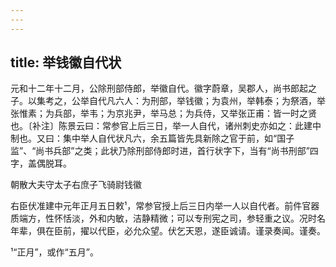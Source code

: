 ```yaml
---
---
---
```

title: 举钱徽自代状
---







元和十二年十二月，公除刑部侍郎，举徽自代。徽字蔚章，吴郡人，尚书郎起之子。以集考之，公举自代凡六人：为刑部，举钱徽；为袁州，举韩泰；为祭酒，举张惟素；为兵部，举韦；为京兆尹，举马总；为兵侍，又举张正甫：皆一时之贤也。〔补注〕陈景云曰：常参官上后三日，举一人自代，诸州刺史亦如之：此建中制也。又曰：集中举人自代状凡六，余五篇皆先具新除之官于前，如“国子监”、“尚书兵部”之类；此状乃除刑部侍郎时进，首行状字下，当有“尚书刑部”四字，盖偶脱耳。

朝散大夫守太子右庶子飞骑尉钱徽

右臣伏准建中元年正月五日敕¹，常参官授上后三日内举一人以自代者。前件官器质端方，性怀恬淡，外和内敏，洁静精微；可以专刑宪之司，参轻重之议。况时名年辈，俱在臣前，擢以代臣，必允众望。伏乞天恩，遂臣诚请。谨录奏闻。谨奏。

¹“正月”，或作“五月”。